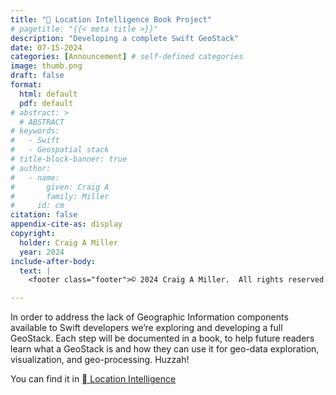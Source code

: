 ```yaml
---
title: " Location Intelligence Book Project"
# pagetitle: "{{< meta title >}}"
description: "Developing a complete Swift GeoStack"
date: 07-15-2024
categories: [Announcement] # self-defined categories
image: thumb.png
draft: false
format:
  html: default
  pdf: default
# abstract: >
  # ABSTRACT
# keywords:
#   - Swift
#   - Geospatial stack
# title-block-banner: true
# author:
#   - name:
#       given: Craig A
#       family: Miller
#     id: cm
citation: false
appendix-cite-as: display
copyright:
  holder: Craig A Miller
  year: 2024
include-after-body:
  text: |
    <footer class="footer">© 2024 Craig A Miller.  All rights reserved.</footer>

---
```

In order to address the lack of Geographic Information components available to Swift developers we're exploring and developing a full GeoStack.  Each step will be documented in a book, to help future readers learn what a GeoStack is and how they can use it for geo-data exploration, visualization, and geo-processing.  Huzzah!

You can find it in [ Location Intelligence](/geo/introduction.qmd)

